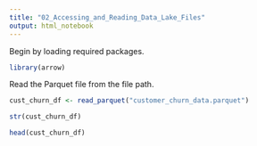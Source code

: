 ---
title: "02_Accessing_and_Reading_Data_Lake_Files"
output: html_notebook
---

Begin by loading required packages.
```{r}
library(arrow)
```

Read the Parquet file from the file path.
```{r}
cust_churn_df <- read_parquet("customer_churn_data.parquet")

str(cust_churn_df)
```

```{r}
head(cust_churn_df)
```

